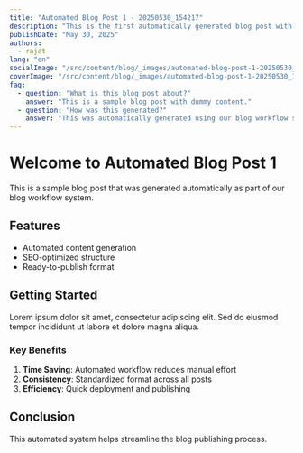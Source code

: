 ```yaml
---
title: "Automated Blog Post 1 - 20250530_154217"
description: "This is the first automatically generated blog post with dummy content."
publishDate: "May 30, 2025"
authors:
  - rajat
lang: "en"
socialImage: "/src/content/blog/_images/automated-blog-post-1-20250530_154217/social.jpg"
coverImage: "/src/content/blog/_images/automated-blog-post-1-20250530_154217/cover.jpg"
faq:
  - question: "What is this blog post about?"
    answer: "This is a sample blog post with dummy content."
  - question: "How was this generated?"
    answer: "This was automatically generated using our blog workflow system."
---
```



# Welcome to Automated Blog Post 1

This is a sample blog post that was generated automatically as part of our blog workflow system.

## Features

- Automated content generation
- SEO-optimized structure
- Ready-to-publish format

## Getting Started

Lorem ipsum dolor sit amet, consectetur adipiscing elit. Sed do eiusmod tempor incididunt ut labore et dolore magna aliqua.

### Key Benefits

1. **Time Saving**: Automated workflow reduces manual effort
2. **Consistency**: Standardized format across all posts
3. **Efficiency**: Quick deployment and publishing

## Conclusion

This automated system helps streamline the blog publishing process.

